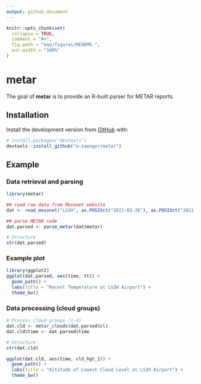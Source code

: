 ```yaml
---
output: github_document
---
```


<!-- README.md is generated from README.Rmd. Please edit that file -->

```r
knitr::opts_chunk$set(
  collapse = TRUE,
  comment = "#>",
  fig.path = "man/figures/README-",
  out.width = "100%"
)
```

# metar

The goal of **metar** is to provide an R-built parser for METAR reports. 

## Installation

Install the development version from [GitHub](https://github.com/) with:

``` r
# install.packages("devtools") 
devtools::install_github("m-saenger/metar")
```
## Example

### Data retrieval and parsing

```r
library(metar)

## read raw data from Mesonet website
dat <- read_mesonet("LSZH", as.POSIXct("2021-03-26"), as.POSIXct("2021-03-28"))

## parse METAR code
dat.parsed <- parse_metar(dat$metar)

# Structure
str(dat.parsed)

```

### Example plot

```r
library(ggplot2)
ggplot(dat.parsed, aes(time, tt)) +
  geom_path() +
  labs(title = "Recent Temperature at LSZH Airport") +
  theme_bw()

```

### Data processing (cloud groups)

```r
# Process cloud groups (1-4)
dat.cld <- metar_clouds(dat.parsed$cl)    
dat.cld$time <- dat.parsed$time

# Structure
str(dat.cld)

ggplot(dat.cld, aes(time, cld_hgt_1)) +
  geom_path() +
  labs(title = "Altitude of Lowest Cloud Level at LSZH Airport") +
  theme_bw()

```


